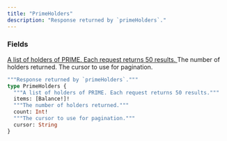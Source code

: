 ```yaml
---
title: "PrimeHolders"
description: "Response returned by `primeHolders`."
---
```


### Fields

<a href="/api-reference/types/balance">
  <ResponseField name="items" type="[Balance!]!" required>
    A list of holders of PRIME. Each request returns 50 results.
  </ResponseField>
</a>

<ResponseField name="count" type="Int!" required>
  The number of holders returned.
</ResponseField>

<ResponseField name="cursor" type="String">
  The cursor to use for pagination.
</ResponseField>


```graphql PrimeHolders
"""Response returned by `primeHolders`."""
type PrimeHolders {
  """A list of holders of PRIME. Each request returns 50 results."""
  items: [Balance!]!
  """The number of holders returned."""
  count: Int!
  """The cursor to use for pagination."""
  cursor: String
}
```
